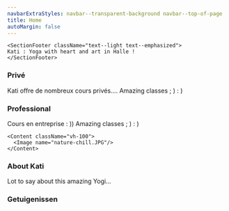 ```yaml
---
navbarExtraStyles: navbar--transparent-background navbar--top-of-page
title: Home
autoMargin: false
---
```


<Section>  
  <Background imageName="meditation.jpg" className="vh-100 w-100">
    
    <SectionFooter className="text--light text--emphasized">
    Kati : Yoga with heart and art in Halle !
    </SectionFooter>
    
  </Background>
  
</Section>


<Section>
  <Content className="vh-50 w-100">
    <h3>Privé</h3>
    Kati offre de nombreux cours privés....
  </Content>
  <Background imageName="meditation.jpg" className="vh-50 w-100">
    <Content>
    <SectionHeader className="text--light text--emphasized">Amazing classes ; ) : )</SectionHeader>
    </Content>
  </Background>
  
</Section>

<Section>
  <Content className="vh-50 w-100">
    <h3>Professional</h3>
    Cours en entreprise : ))
  </Content>
  <Background imageName="meditation.jpg" className="vh-50 w-100">
    <Content>
    <SectionHeader className="text--light text--emphasized ml-3">Amazing classes ; ) : )</SectionHeader>
    </Content>
  </Background>
  
</Section>

<Section>
  
  
    <Content className="vh-100">
      <Image name="nature-chill.JPG"/>
    </Content>
  

  <Content className="vh-100">
     <h3>About Kati</h3>
    Lot to say about this amazing Yogi...
  </Content>
  
</Section>


<Section className="pb-3">  
    <Content className="vh-50 w-100">
      <Image name="nature-chill.JPG"/>
    </Content>  

  <Content className="w-100">
     <h3>Getuigenissen</h3>       
        <Carousel backgroundImageName=""/>     
  </Content>
  
</Section>

